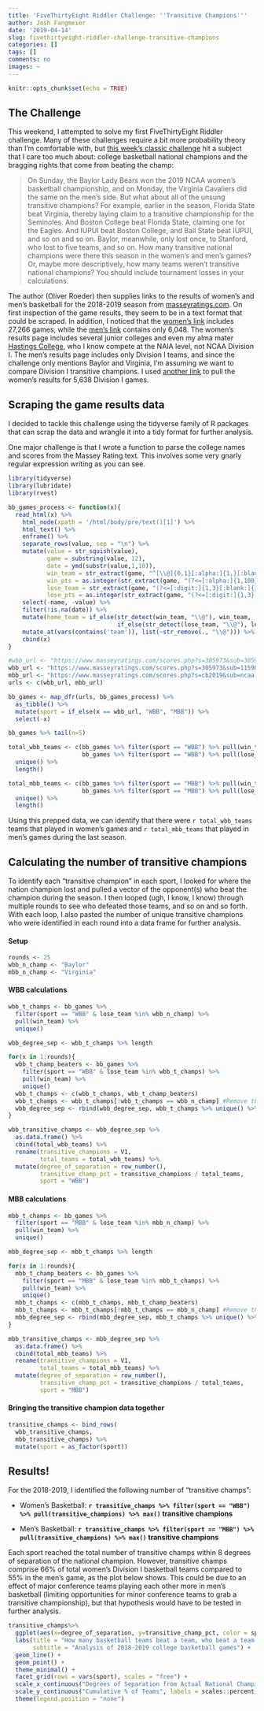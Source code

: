 ```yaml
---
title: 'FiveThirtyEight Riddler Challenge: ''Transitive Champions'''
author: Josh Fangmeier
date: '2019-04-14'
slug: fivethirtyeight-riddler-challenge-transitive-champions
categories: []
tags: []
comments: no
images: ~
---
```


```r
knitr::opts_chunk$set(echo = TRUE)
```

## The Challenge

This weekend, I attempted to solve my first FiveThirtyEight Riddler challenge. Many of these challenges require a bit more probability theory than I'm comfortable with, but [this week's classic challenge](https://fivethirtyeight.com/features/how-many-times-a-day-is-a-broken-clock-right/) hit a subject that I care too much about: college basketball national champions and the bragging rights that come from beating the champ:

> On Sunday, the Baylor Lady Bears won the 2019 NCAA women’s basketball championship, and on Monday, the Virginia Cavaliers did the same on the men’s side.
But what about all of the unsung transitive champions? For example, earlier in the season, Florida State beat Virginia, thereby laying claim to a transitive championship for the Seminoles. And Boston College beat Florida State, claiming one for the Eagles. And IUPUI beat Boston College, and Ball State beat IUPUI, and so on and so on.
Baylor, meanwhile, only lost once, to Stanford, who lost to five teams, and so on.
How many transitive national champions were there this season in the women’s and men’s games? Or, maybe more descriptively, how many teams weren’t transitive national champions? You should include tournament losses in your calculations.

The author (Oliver Roeder) then supplies links to the results of women's and men's basketball for the 2018-2019 season from [masseyratings.com](https://www.masseyratings.com). On first inspection of the game results, they seem to be in a text format that could be scraped. In addition, I noticed that the [women's link](https://www.masseyratings.com/scores.php?s=305973&sub=305973&all=1) includes 27,266 games, while the [men's link](https://www.masseyratings.com/scores.php?s=305972&sub=11590&all=1) contains only 6,048. The women's results page includes several junior colleges and even my alma mater [Hastings College](https://twitter.com/hcbroncowbb?lang=en), who I know compete at the NAIA level, not NCAA Division I. The men's results page includes only Division I teams, and since the challenge only mentions Baylor and Virginia, I'm assuming we want to compare Division I transitive champions. I used [another link](https://www.masseyratings.com/scores.php?s=305973&sub=11590&all=1) to pull the women's results for 5,638 Division I games.


## Scraping the game results data

I decided to tackle this challenge using the tidyverse family of R packages that can scrap the data and wrangle it into a tidy format for further analysis.

One major challenge is that I wrote a function to parse the college names and scores from the Massey Rating text. This involves some very gnarly regular expression writing as you can see.

```r
library(tidyverse)
library(lubridate)
library(rvest)
```

```r
bb_games_process <- function(x){
  read_html(x) %>% 
    html_node(xpath = '/html/body/pre/text()[1]') %>% 
    html_text() %>% 
    enframe() %>% 
    separate_rows(value, sep = "\n") %>% 
    mutate(value = str_squish(value),
           game = substring(value, 12),
           date = ymd(substr(value,1,10)),
           win_team = str_extract(game, "^[\\@]{0,1}[:alpha:]{1,}[:blank:]{0,1}[:punct:]{0,1}[:blank:]{0,1}[:alpha:]{0,1}[:blank:]{0,1}[:alpha:]{1,}[:punct:]{0,1}[:alpha:]{0,1}[:blank:]{0,1}[:alpha:]{1,}[:punct:]{0,1}[:alpha:]{0,1}"),
           win_pts = as.integer(str_extract(game, "(?<=[:alpha:]{1,100}[:blank:]{1})[:digit:]{1,3}")),
           lose_team = str_extract(game, "(?<=[:digit:]{1,3}[:blank:]{1})[\\@]{0,1}[:alpha:]{1,}[:blank:]{0,1}[:punct:]{0,1}[:blank:]{0,1}[:alpha:]{0,1}[:blank:]{0,1}[:alpha:]{1,}[:punct:]{0,1}[:alpha:]{0,1}[:blank:]{0,1}[:alpha:]{1,}[:punct:]{0,1}[:alpha:]{0,1}"),
           lose_pts = as.integer(str_extract(game, "(?<=[:digit:]{1,3}[:blank:]{1}[\\@]{0,1}[:alpha:]{1,100}[:blank:]{0,1}[:punct:]{0,1}[:blank:]{0,1}[:alpha:]{0,1}[:blank:]{0,1}[:alpha:]{1,100}[:punct:]{0,1}[:alpha:]{0,1}[:blank:]{0,1}[:alpha:]{1,100}[:punct:]{0,1}[:alpha:]{0,1}[:blank:]{1})[:digit:]{1,3}"))) %>% 
    select(-name, -value) %>% 
    filter(!is.na(date)) %>% 
    mutate(home_team = if_else(str_detect(win_team, "\\@"), win_team, 
                               if_else(str_detect(lose_team, "\\@"), lose_team, "Neutral Court"))) %>% 
    mutate_at(vars(contains('team')), list(~str_remove(., "\\@"))) %>% 
    cbind(x)
}

#wbb_url <- "https://www.masseyratings.com/scores.php?s=305973&sub=305973&all=1" #Original URL (All WBB games)
wbb_url <- "https://www.masseyratings.com/scores.php?s=305973&sub=11590&all=1" #Corrected URL (only D1 WBB games)
mbb_url <- "https://www.masseyratings.com/scores.php?s=cb2019&sub=ncaa-d1&all=1&sch=1" #Original URL (only D1 MBB games)
urls <- c(wbb_url, mbb_url)

bb_games <- map_dfr(urls, bb_games_process) %>% 
  as_tibble() %>% 
  mutate(sport = if_else(x == wbb_url, "WBB", "MBB")) %>% 
  select(-x)

bb_games %>% tail(n=5)
```

```r
total_wbb_teams <- c(bb_games %>% filter(sport == "WBB") %>% pull(win_team), 
                     bb_games %>% filter(sport == "WBB") %>% pull(lose_team)) %>% 
  unique() %>% 
  length()

total_mbb_teams <- c(bb_games %>% filter(sport == "MBB") %>% pull(win_team), 
                     bb_games %>% filter(sport == "MBB") %>% pull(lose_team)) %>% 
  unique() %>% 
  length()
```
Using this prepped data, we can identify that there were `r total_wbb_teams` teams that played in women's games and `r total_mbb_teams` that played in men's games during the last season.


## Calculating the number of transitive champions
To identify each "transitive champion" in each sport, I looked for where the nation champion lost and pulled a vector of the opponent(s) who beat the champion during the season. I then looped (ugh, I know, I know) through multiple rounds to see who defeated those teams, and so on and so forth. With each loop, I also pasted the number of unique transitive champions who were identified in each round into a data frame for further analysis.

#### Setup
```r
rounds <- 25
wbb_n_champ <- "Baylor"
mbb_n_champ <- "Virginia"
```

#### WBB calculations
```r
wbb_t_champs <- bb_games %>% 
  filter(sport == "WBB" & lose_team %in% wbb_n_champ) %>% 
  pull(win_team) %>% 
  unique()

wbb_degree_sep <- wbb_t_champs %>% length

for(x in 1:rounds){
  wbb_t_champ_beaters <- bb_games %>% 
    filter(sport == "WBB" & lose_team %in% wbb_t_champs) %>% 
    pull(win_team) %>% 
    unique()
  wbb_t_champs <- c(wbb_t_champs, wbb_t_champ_beaters)
  wbb_t_champs <- wbb_t_champs[!wbb_t_champs == wbb_n_champ] #Remove the national champion from the transitive champs vector
  wbb_degree_sep <- rbind(wbb_degree_sep, wbb_t_champs %>% unique() %>% length)
}

wbb_transitive_champs <- wbb_degree_sep %>% 
  as.data.frame() %>% 
  cbind(total_wbb_teams) %>%
  rename(transitive_champions = V1,
         total_teams = total_wbb_teams) %>% 
  mutate(degree_of_separation = row_number(),
         transitive_champ_pct = transitive_champions / total_teams,
         sport = "WBB") 
```

#### MBB calculations
```r
mbb_t_champs <- bb_games %>% 
  filter(sport == "MBB" & lose_team %in% mbb_n_champ) %>% 
  pull(win_team) %>% 
  unique()

mbb_degree_sep <- mbb_t_champs %>% length

for(x in 1:rounds){
  mbb_t_champ_beaters <- bb_games %>% 
    filter(sport == "MBB" & lose_team %in% mbb_t_champs) %>% 
    pull(win_team) %>% 
    unique()
  mbb_t_champs <- c(mbb_t_champs, mbb_t_champ_beaters)
  mbb_t_champs <- mbb_t_champs[!mbb_t_champs == mbb_n_champ] #Remove the national champion from the transitive champs vector
  mbb_degree_sep <- rbind(mbb_degree_sep, mbb_t_champs %>% unique() %>% length)
}

mbb_transitive_champs <- mbb_degree_sep %>% 
  as.data.frame() %>% 
  cbind(total_mbb_teams) %>%
  rename(transitive_champions = V1,
         total_teams = total_mbb_teams) %>% 
  mutate(degree_of_separation = row_number(),
         transitive_champ_pct = transitive_champions / total_teams,
         sport = "MBB") 
```

#### Bringing the transitive champion data together
```r
transitive_champs <- bind_rows(
  wbb_transitive_champs,
  mbb_transitive_champs) %>% 
  mutate(sport = as_factor(sport))
```

## Results!


For the 2018-2019, I identified the following number of "transitive champs":

* Women's Basketball: __`r transitive_champs %>% filter(sport == "WBB") %>% pull(transitive_champions) %>% max()` transitive champions__

* Men's Basketball: __`r transitive_champs %>% filter(sport == "MBB") %>% pull(transitive_champions) %>% max()` transitive champions__

Each sport reached the total number of transitive champs within 8 degrees of separation of the national champion. However, transitive champs comprise 66% of total women's Division I basketball teams compared to 55% in the men's game, as the plot below shows. This could be due to an effect of major conference teams playing each other more in men's basketball (limiting opportunities for minor conference teams to grab a transitive championship), but that hypothesis would have to be tested in further analysis.

```r
transitive_champs%>% 
  ggplot(aes(x=degree_of_separation, y=transitive_champ_pct, color = sport)) +
  labs(title = "How many basketball teams beat a team, who beat a team, \nwho.... beat the national champ?",
       subtitle = "Analysis of 2018-2019 college basketball games") + 
  geom_line() +
  geom_point() +
  theme_minimal() +
  facet_grid(rows = vars(sport), scales = "free") +
  scale_x_continuous("Degrees of Separation from Actual National Champion") +
  scale_y_continuous("Cumulative % of Teams", labels = scales::percent) +
  theme(legend.position = "none")
```
